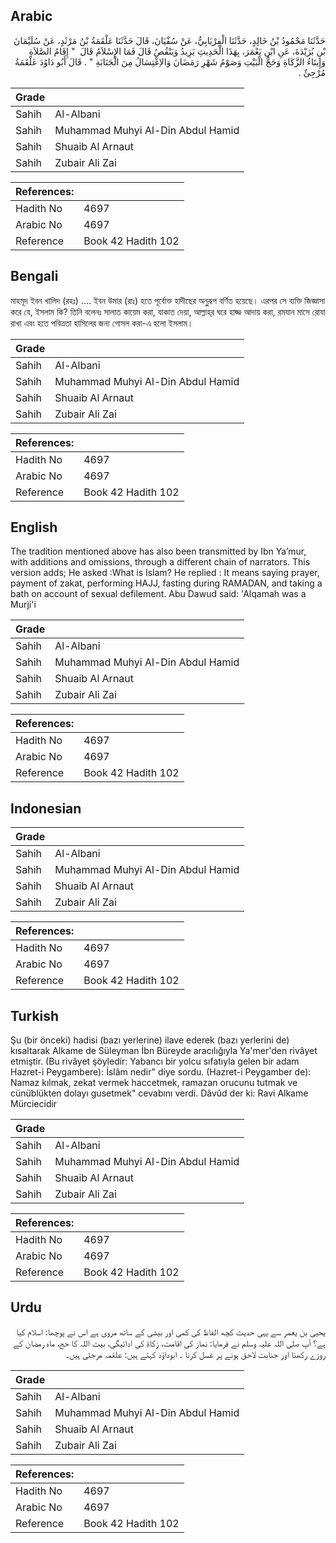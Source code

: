 ## Arabic


<div dir="rtl" lang="ar" style={{fontSize:'larger',backgroundColor:'#f8f9fa',padding:20}}>
حَدَّثَنَا مَحْمُودُ بْنُ خَالِدٍ، حَدَّثَنَا الْفِرْيَابِيُّ، عَنْ سُفْيَانَ، قَالَ حَدَّثَنَا عَلْقَمَةُ بْنُ مَرْثَدٍ، عَنْ سُلَيْمَانَ بْنِ بُرَيْدَةَ، عَنِ ابْنِ يَعْمَرَ، بِهَذَا الْحَدِيثِ يَزِيدُ وَيَنْقُصُ قَالَ فَمَا الإِسْلاَمُ قَالَ ‏ "‏ إِقَامُ الصَّلاَةِ وَإِيتَاءُ الزَّكَاةِ وَحَجُّ الْبَيْتِ وَصَوْمُ شَهْرِ رَمَضَانَ وَالاِغْتِسَالُ مِنَ الْجَنَابَةِ ‏"‏ ‏.‏ قَالَ أَبُو دَاوُدَ عَلْقَمَةُ مُرْجِئٌ ‏.‏
</div>
<div style={{backgroundColor:'#f8f9fa',padding:20, marginBottom: 10}}><table> <thead> <tr> <th>Grade</th> <th></th> </tr> </thead> <tbody> <tr><td>Sahih</td><td>Al-Albani</td></tr><tr><td>Sahih</td><td>Muhammad Muhyi Al-Din Abdul Hamid</td></tr><tr><td>Sahih</td><td>Shuaib Al Arnaut</td></tr><tr><td>Sahih</td><td>Zubair Ali Zai</td></tr></tbody></table><table> <thead> <tr> <th>References:</th> <th></th> </tr> </thead> <tbody><tr><td>Hadith No</td><td>4697</td></tr><tr><td>Arabic No</td><td>4697</td></tr><tr><td>Reference</td><td>Book 42 Hadith 102</td></tr></tbody></table></div>

## Bengali


<div dir="ltr" lang="bn" style={{fontSize:'larger',backgroundColor:'#f8f9fa',padding:20}}>
মাহমূদ ইবন খালিদ (রহঃ) .... ইবন উমার (রাঃ) হতে পূর্বোক্ত হাদীছের অনু্রূপ বর্ণিত হয়েছে। এরপর সে ব্যক্তি জিজ্ঞাসা করে যে, ইসলাম কি? তিনি বলেনঃ সালাত কায়েম করা, যাকাত দেয়া, আল্লাহ্‌র ঘরে হাজ্জ আদায় করা, রমযান মাসে রোযা রাখা এবং হতে পবিত্রতা হাসিলের জন্য গোসল করা-এ হলো ইসলাম।
</div>
<div style={{backgroundColor:'#f8f9fa',padding:20, marginBottom: 10}}><table> <thead> <tr> <th>Grade</th> <th></th> </tr> </thead> <tbody> <tr><td>Sahih</td><td>Al-Albani</td></tr><tr><td>Sahih</td><td>Muhammad Muhyi Al-Din Abdul Hamid</td></tr><tr><td>Sahih</td><td>Shuaib Al Arnaut</td></tr><tr><td>Sahih</td><td>Zubair Ali Zai</td></tr></tbody></table><table> <thead> <tr> <th>References:</th> <th></th> </tr> </thead> <tbody><tr><td>Hadith No</td><td>4697</td></tr><tr><td>Arabic No</td><td>4697</td></tr><tr><td>Reference</td><td>Book 42 Hadith 102</td></tr></tbody></table></div>

## English


<div dir="ltr" lang="en" style={{fontSize:'larger',backgroundColor:'#f8f9fa',padding:20}}>
The tradition mentioned above has also been transmitted by Ibn Ya’mur, with additions and omissions, through a different chain of narrators. This version adds; He asked :What is Islam? He replied : It means saying prayer, payment of zakat, performing HAJJ, fasting during RAMADAN, and taking a bath on account of sexual defilement. Abu Dawud said: 'Alqamah was a Murji'i
</div>
<div style={{backgroundColor:'#f8f9fa',padding:20, marginBottom: 10}}><table> <thead> <tr> <th>Grade</th> <th></th> </tr> </thead> <tbody> <tr><td>Sahih</td><td>Al-Albani</td></tr><tr><td>Sahih</td><td>Muhammad Muhyi Al-Din Abdul Hamid</td></tr><tr><td>Sahih</td><td>Shuaib Al Arnaut</td></tr><tr><td>Sahih</td><td>Zubair Ali Zai</td></tr></tbody></table><table> <thead> <tr> <th>References:</th> <th></th> </tr> </thead> <tbody><tr><td>Hadith No</td><td>4697</td></tr><tr><td>Arabic No</td><td>4697</td></tr><tr><td>Reference</td><td>Book 42 Hadith 102</td></tr></tbody></table></div>

## Indonesian


<div dir="ltr" lang="id" style={{fontSize:'larger',backgroundColor:'#f8f9fa',padding:20}}>

</div>
<div style={{backgroundColor:'#f8f9fa',padding:20, marginBottom: 10}}><table> <thead> <tr> <th>Grade</th> <th></th> </tr> </thead> <tbody> <tr><td>Sahih</td><td>Al-Albani</td></tr><tr><td>Sahih</td><td>Muhammad Muhyi Al-Din Abdul Hamid</td></tr><tr><td>Sahih</td><td>Shuaib Al Arnaut</td></tr><tr><td>Sahih</td><td>Zubair Ali Zai</td></tr></tbody></table><table> <thead> <tr> <th>References:</th> <th></th> </tr> </thead> <tbody><tr><td>Hadith No</td><td>4697</td></tr><tr><td>Arabic No</td><td>4697</td></tr><tr><td>Reference</td><td>Book 42 Hadith 102</td></tr></tbody></table></div>

## Turkish


<div dir="ltr" lang="tr" style={{fontSize:'larger',backgroundColor:'#f8f9fa',padding:20}}>
Şu (bir önceki) hadisi (bazı yerlerine) ilave ederek (bazı yerlerini de) kısaltarak Alkame de Süleyman İbn Büreyde aracılığıyla Ya'mer'den rivâyet etmiştir. (Bu rivâyet şöyledir: Yabancı bir yolcu sıfatıyla gelen bir adam Hazret-i Peygambere): İslâm nedir" diye sordu. (Hazret-i Peygamber de): Namaz kılmak, zekat vermek haccetmek, ramazan orucunu tutmak ve cünüblükten dolayı gusetmek" cevabını verdi. Dâvûd der ki: Ravi Alkame Mürciecidir
</div>
<div style={{backgroundColor:'#f8f9fa',padding:20, marginBottom: 10}}><table> <thead> <tr> <th>Grade</th> <th></th> </tr> </thead> <tbody> <tr><td>Sahih</td><td>Al-Albani</td></tr><tr><td>Sahih</td><td>Muhammad Muhyi Al-Din Abdul Hamid</td></tr><tr><td>Sahih</td><td>Shuaib Al Arnaut</td></tr><tr><td>Sahih</td><td>Zubair Ali Zai</td></tr></tbody></table><table> <thead> <tr> <th>References:</th> <th></th> </tr> </thead> <tbody><tr><td>Hadith No</td><td>4697</td></tr><tr><td>Arabic No</td><td>4697</td></tr><tr><td>Reference</td><td>Book 42 Hadith 102</td></tr></tbody></table></div>

## Urdu


<div dir="rtl" lang="ur" style={{fontSize:'larger',backgroundColor:'#f8f9fa',padding:20}}>
یحییٰ بن یعمر سے یہی حدیث کچھ الفاظ کی کمی اور بیشی کے ساتھ مروی ہے اس نے پوچھا: اسلام کیا ہے؟ آپ صلی اللہ علیہ وسلم نے فرمایا: نماز کی اقامت، زکاۃ کی ادائیگی، بیت اللہ کا حج، ماہ رمضان کے روزے رکھنا اور جنابت لاحق ہونے پر غسل کرنا ۔ ابوداؤد کہتے ہیں: علقمہ مرجئی ہیں۔
</div>
<div style={{backgroundColor:'#f8f9fa',padding:20, marginBottom: 10}}><table> <thead> <tr> <th>Grade</th> <th></th> </tr> </thead> <tbody> <tr><td>Sahih</td><td>Al-Albani</td></tr><tr><td>Sahih</td><td>Muhammad Muhyi Al-Din Abdul Hamid</td></tr><tr><td>Sahih</td><td>Shuaib Al Arnaut</td></tr><tr><td>Sahih</td><td>Zubair Ali Zai</td></tr></tbody></table><table> <thead> <tr> <th>References:</th> <th></th> </tr> </thead> <tbody><tr><td>Hadith No</td><td>4697</td></tr><tr><td>Arabic No</td><td>4697</td></tr><tr><td>Reference</td><td>Book 42 Hadith 102</td></tr></tbody></table></div>